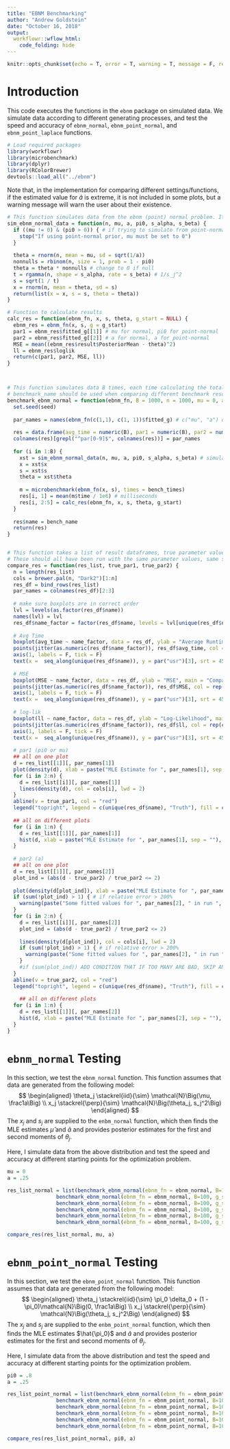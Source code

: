 ```yaml
---
title: "EBNM Benchmarking"
author: "Andrew Goldstein"
date: "October 16, 2018"
output:
  workflowr::wflow_html:
    code_folding: hide
---
```


```r
knitr::opts_chunk$set(echo = T, error = T, warning = T, message = F, results = 'asis', fig.align = 'center')
```

# Introduction
This code executes the functions in the `ebnm` package on simulated data. We simulate data according to different generating processes, and test the speed and accuracy of `ebnm_normal`, `ebnm_point_normal`, and `ebnm_point_laplace` functions.

```r
# Load required packages
library(workflowr)
library(microbenchmark)
library(dplyr)
library(RColorBrewer)
devtools::load_all("../ebnm")
```

Note that, in the implementation for comparing different settings/functions, if the estimated value for $\hat{a}$ is extreme, it is not included in some plots, but a warning message will warn the user about their existence.
```r
# This function simulates data from the ebnm (point) normal problem. It generates 1/s_j^2 randomly from a Gamma(s_alpha, s_beta) distribution
sim_ebnm_normal_data = function(n, mu, a, pi0, s_alpha, s_beta) {
  if ((mu != 0) & (pi0 > 0)) { # if trying to simulate from point-normal w/ mu != 0
    stop("If using point-normal prior, mu must be set to 0")
  }
  
  theta = rnorm(n, mean = mu, sd = sqrt(1/a))
  nonnulls = rbinom(n, size = 1, prob = 1 - pi0)
  theta = theta * nonnulls # change to 0 if null
  t = rgamma(n, shape = s_alpha, rate = s_beta) # 1/s_j^2
  s = sqrt(1 / t)
  x = rnorm(n, mean = theta, sd = s)
  return(list(x = x, s = s, theta = theta))
}

# Function to calculate results
calc_res = function(ebnm_fn, x, s, theta, g_start = NULL) {
  ebnm_res = ebnm_fn(x, s, g = g_start)
  par1 = ebnm_res$fitted_g[[1]] # mu for normal, pi0 for point-normal
  par2 = ebnm_res$fitted_g[[2]] # a for normal, a for point-normal
  MSE = mean((ebnm_res$result$PosteriorMean - theta)^2)
  ll = ebnm_res$loglik
  return(c(par1, par2, MSE, ll))
}



# This function simulates data B times, each time calculating the total computation time, the estimated values for mu and a, the MSE of the posterior mean in trying to recover theta, and the loglikelihood. Different starting values can be manually specified
# benchmark_name should be used when comparing different benchmark results
benchmark_ebnm_normal = function(ebnm_fn, B = 1000, n = 1000, mu = 0, a = .25, pi0 = 0, s_alpha = 2, s_beta = 20, g_start = NULL, bench_times = 5, bench_name = "", seed = 1138) {
  set.seed(seed)
  
  par_names = names(ebnm_fn(c(1,1), c(1, 1))$fitted_g) # c("mu", "a") or c("pi0", "a")
  
  res = data.frame(avg_time = numeric(B), par1 = numeric(B), par2 = numeric(B), MSE = numeric(B), ll = numeric(B))
  colnames(res)[grepl("^par[0-9]$", colnames(res))] = par_names
  
  for (i in 1:B) {
    xst = sim_ebnm_normal_data(n, mu, a, pi0, s_alpha, s_beta) # simulate data
    x = xst$x
    s = xst$s
    theta = xst$theta
    
    m = microbenchmark(ebnm_fn(x, s), times = bench_times)
    res[i, 1] = mean(m$time / 1e6) # milliseconds
    res[i, 2:5] = calc_res(ebnm_fn, x, s, theta, g_start)
  }
  
  res$name = bench_name
  return(res)
}


# This function takes a list of result dataframes, true parameter values. It plots comparisons of the different runs
# These should all have been run with the same parameter values, same seed, etc for consistency
compare_res = function(res_list, true_par1, true_par2) {
  n = length(res_list)
  cols = brewer.pal(n, "Dark2")[1:n]
  res_df = bind_rows(res_list)
  par_names = colnames(res_df)[2:3]
  
  # make sure boxplots are in correct order
  lvl = levels(as.factor(res_df$name))
  names(lvl) = lvl
  res_df$name_factor = factor(res_df$name, levels = lvl[unique(res_df$name)])
  
  # Avg Time
  boxplot(avg_time ~ name_factor, data = res_df, ylab = "Average Runtime (milliseconds)", main = "Comparison of Average Runtimes", xaxt = "n", xlab = "", outlne = F)
  points(jitter(as.numeric(res_df$name_factor)), res_df$avg_time, col = rep(cols, times = sapply(res_list, nrow)))
  axis(1, labels = F, tick = F)
  text(x =  seq_along(unique(res_df$name)), y = par("usr")[3], srt = 45, adj = 1, labels = unique(res_df$name), xpd = T)
  
  # MSE
  boxplot(MSE ~ name_factor, data = res_df, ylab = "MSE", main = "Comparison of MSEs", xaxt = "n", xlab = "", outlne = F)
  points(jitter(as.numeric(res_df$name_factor)), res_df$MSE, col = rep(cols, times = sapply(res_list, nrow)))
  axis(1, labels = F, tick = F)
  text(x =  seq_along(unique(res_df$name)), y = par("usr")[3], srt = 45, adj = 1, labels = unique(res_df$name), xpd = T)
  
  # log-lik
  boxplot(ll ~ name_factor, data = res_df, ylab = "Log-Likelihood", main = "Comparison of Log-Likelihoods", xaxt = "n", xlab = "", outlne = F)
  points(jitter(as.numeric(res_df$name_factor)), res_df$ll, col = rep(cols, times = sapply(res_list, nrow)))
  axis(1, labels = F, tick = F)
  text(x =  seq_along(unique(res_df$name)), y = par("usr")[3], srt = 45, adj = 1, labels = unique(res_df$name), xpd = T)
  
  # par1 (pi0 or mu)
  ## all on one plot
  d = res_list[[1]][, par_names[1]]
  plot(density(d), xlab = paste("MLE Estimate for ", par_names[1], sep = ""), main = paste("Density of Estimates for ", par_names[1], sep = ""), col = cols[1], ylim = c(0, 1.1 * max(density(d)$y)), lwd = 2)
  for (i in 2:n) {
    d = res_list[[i]][, par_names[1]]
    lines(density(d), col = cols[i], lwd = 2)
  }
  abline(v = true_par1, col = "red")
  legend("topright", legend = c(unique(res_df$name), "Truth"), fill = c(cols, "red"), bty = "n")
  
  ## all on different plots
  for (i in 1:n) {
    d = res_list[[1]][, par_names[1]]
    hist(d, xlab = paste("MLE Estimate for ", par_names[1], sep = ""), main = paste("Estimates for ", par_names[1], ": run ", unique(res_list[[1]]$name), sep = ""))
  }
  
  # par2 (a)
  ## all on one plot
  d = res_list[[1]][, par_names[2]]
  plot_ind = (abs(d - true_par2) / true_par2 <= 2)
  
  plot(density(d[plot_ind]), xlab = paste("MLE Estimate for ", par_names[2], sep = ""), main = paste("Density of Estimates for ", par_names[2], sep = ""), col = cols[1], ylim = c(0, 1.1 * max(density(d[plot_ind])$y)), lwd = 2)
  if (sum(!plot_ind) > 1) { # if relative error > 200%
    warning(paste("Some fitted values for ", par_names[2], " in run ", unique(res_list[[1]]$name), " were very far from the true value. These should be inspected more closely", sep = ""))
  }
  for (i in 2:n) {
    d = res_list[[i]][, par_names[2]]
    plot_ind = (abs(d - true_par2) / true_par2 <= 2)
    
    lines(density(d[plot_ind]), col = cols[i], lwd = 2)
    if (sum(!plot_ind) > 1) { # if relative error > 200%
      warning(paste("Some fitted values for ", par_names[2], " in run ", unique(res_list[[i]]$name), " were very far from the true value. These should be inspected more closely", sep = ""))
    }
    #if (sum(plot_ind)) ADD CONDITION THAT IF TOO MANY ARE BAD, SKIP AND GIVE WARNING
  }
  abline(v = true_par2, col = "red")
  legend("topright", legend = c(unique(res_df$name), "Truth"), fill = c(cols, "red"), bty = "n")
  
    ## all on different plots
  for (i in 1:n) {
    d = res_list[[1]][, par_names[2]]
    hist(d, xlab = paste("MLE Estimate for ", par_names[2], sep = ""), main = paste("Estimates for ", par_names[1], ": run ", unique(res_list[[1]]$name), sep = ""))
  }
}
```


# `ebnm_normal` Testing
In this section, we test the `ebnm_normal` function. This function assumes that data are generated from the following model:
$$
\begin{aligned}
\theta_j \stackrel{iid}{\sim} \mathcal{N}\Big(\mu, \frac1a\Big) \\
x_j \stackrel{\perp}{\sim} \mathcal{N}\Big(\theta_j, s_j^2\Big)
\end{aligned}
$$
The $x_j$ and $s_j$ are supplied to the `enbm_normal` function, which then finds the MLE estimates $\hat{\mu}$ and $\hat{a}$ and provides posterior estimates for the first and second moments of $\theta_j$.

Here, I simulate data from the above distribution and test the speed and accuracy at different starting points for the optimization problem. 
```r
mu = 0
a = .25

res_list_normal = list(benchmark_ebnm_normal(ebnm_fn = ebnm_normal, B=100, bench_name = "Default Start", mu = mu, a = a), 
                benchmark_ebnm_normal(ebnm_fn = ebnm_normal, B=100, g_start = list(mu = mu, a = a), bench_name = "(mu, a) Start", mu = mu, a = a),
                benchmark_ebnm_normal(ebnm_fn = ebnm_normal, B=100, g_start = list(mu = 1, a = 1), bench_name = "(1, 1) Start", mu = mu, a = a), 
                benchmark_ebnm_normal(ebnm_fn = ebnm_normal, B=100, g_start = list(mu = -1, a = 1), bench_name = "(-1, 1) Start", mu = mu, a = a), 
                benchmark_ebnm_normal(ebnm_fn = ebnm_normal, B=100, g_start = list(mu = 100, a = a), bench_name = "(100, a) Start", mu = mu, a = a), 
                benchmark_ebnm_normal(ebnm_fn = ebnm_normal, B=100, g_start = list(mu = 0, a = 100), bench_name = "(mu, 100) Start", mu = mu, a = a))

compare_res(res_list_normal, mu, a)
```


# `ebnm_point_normal` Testing
In this section, we test the `ebnm_point_normal` function. This function assumes that data are generated from the following model:
$$
\begin{aligned}
\theta_j \stackrel{iid}{\sim} \pi_0 \delta_0 + (1 - \pi_0)\mathcal{N}\Big(0, \frac1a\Big) \\
x_j \stackrel{\perp}{\sim} \mathcal{N}\Big(\theta_j, s_j^2\Big)
\end{aligned}
$$
The $x_j$ and $s_j$ are supplied to the `enbm_point_normal` function, which then finds the MLE estimates $\hat{\pi_0}$ and $\hat{a}$ and provides posterior estimates for the first and second moments of $\theta_j$.

Here, I simulate data from the above distribution and test the speed and accuracy at different starting points for the optimization problem. 
```r
pi0 = .8
a = .25

res_list_point_normal = list(benchmark_ebnm_normal(ebnm_fn = ebnm_point_normal, B=100, bench_name = "Default Start", pi0 = pi0, a = a), 
                benchmark_ebnm_normal(ebnm_fn = ebnm_point_normal, B=100, g_start = list(pi0 = pi0, a = a), bench_name = "(pi0, a) Start", pi0 = pi0, a = a),
                benchmark_ebnm_normal(ebnm_fn = ebnm_point_normal, B=100, g_start = list(pi0 = 1, a = a), bench_name = "(1, a) Start", pi0 = pi0, a = a), 
                benchmark_ebnm_normal(ebnm_fn = ebnm_point_normal, B=100, g_start = list(pi0 = 0, a = a), bench_name = "(0, a) Start", pi0 = pi0, a = a), 
                benchmark_ebnm_normal(ebnm_fn = ebnm_point_normal, B=100, g_start = list(pi0 = pi0, a = 1e-5), bench_name = "(pi0, 1e-5) Start", pi0 = pi0, a = a), 
                benchmark_ebnm_normal(ebnm_fn = ebnm_point_normal, B=100, g_start = list(pi0 = pi0, a = 50), bench_name = "(pi0, 50) Start", pi0 = pi0, a = a))

compare_res(res_list_point_normal, pi0, a)
```
